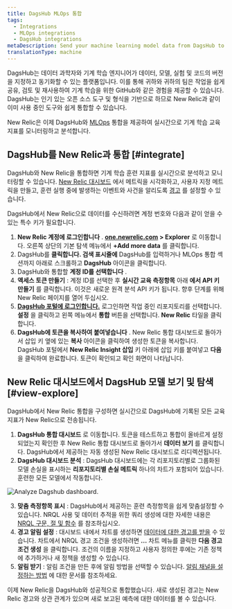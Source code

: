 ```yaml
---
title: DagsHub MLOps 통합
tags:
  - Integrations
  - MLOps integrations
  - DagsHub integrations
metaDescription: Send your machine learning model data from DagsHub to New Relic to understand your model's performance.
translationType: machine
---
```



DagsHub는 데이터 과학자와 기계 학습 엔지니어가 데이터, 모델, 실험 및 코드의 버전을 지정하고 동기화할 수 있는 플랫폼입니다. 이를 통해 귀하와 귀하의 팀은 작업을 쉽게 공유, 검토 및 재사용하여 기계 학습을 위한 GitHub와 같은 경험을 제공할 수 있습니다. DagsHub는 인기 있는 오픈 소스 도구 및 형식을 기반으로 하므로 New Relic과 같이 이미 사용 중인 도구와 쉽게 통합할 수 있습니다.

New Relic은 이제 DagsHub와 [MLOps](/docs/alerts-applied-intelligence/mlops/get-started/intro-mlops/) 통합을 제공하여 실시간으로 기계 학습 교육 지표를 모니터링하고 분석합니다.

## DagsHub를 New Relic과 통합 [#integrate]

DagsHub와 New Relic을 통합하면 기계 학습 훈련 지표를 실시간으로 분석하고 모니터링할 수 있습니다. [New Relic 대시보드](/docs/query-your-data/explore-query-data/dashboards/introduction-dashboards/) 에서 메트릭을 시각화하고, 사용자 지정 메트릭을 만들고, 훈련 실행 중에 발생하는 이벤트와 사건을 알리도록 [경고](/docs/alerts-applied-intelligence/new-relic-alerts/learn-alerts/introduction-alerts/) 를 설정할 수 있습니다.

DagsHub에서 New Relic으로 데이터를 수신하려면 계정 번호와 다음과 같이 얻을 수 있는 특수 키가 필요합니다.

1. **New Relic 계정에 로그인합니다** . **[one.newrelic.com](https://one.newrelic.com) > Explorer** 로 이동합니다. 오른쪽 상단의 기본 탐색 메뉴에서 **+Add more data** 를 클릭합니다.
2. DagsHub를 **클릭합니다. 검색 표시줄에** DagsHub를 입력하거나 MLOps 통합 섹션까지 아래로 스크롤하고 **DagsHub** 아이콘을 클릭합니다.
3. DagsHub와 통합할 **계정 ID를 선택합니다** .
4. **액세스 토큰 만들기** : 계정 ID를 선택한 후 **실시간 교육 측정항목** 아래 **에서 API 키 만들기** 를 클릭합니다. 이것은 새로운 원격 분석 API 키가 됩니다. 향후 단계를 위해 New Relic 페이지를 열어 두십시오.
5. **[DagsHub 포털에 로그인합니다.](https://dagshub.com/user/login)** 로그인하면 작업 중인 리포지토리를 선택합니다. **설정** 을 클릭하고 왼쪽 메뉴에서 **통합** 버튼을 선택합니다. **New Relic** 타일을 클릭합니다.
6. **DagsHub에 토큰을 복사하여 붙여넣습니다** . New Relic 통합 대시보드로 돌아가서 삽입 키 옆에 있는 **복사** 아이콘을 클릭하여 생성한 토큰을 복사합니다. DagsHub 포털에서 **New Relic Insight 삽입** 키 아래에 삽입 키를 붙여넣고 **다음** 을 클릭하여 완료합니다. 토큰이 확인되고 확인 화면이 나타납니다.

<InstallFeedback/>

## New Relic 대시보드에서 DagsHub 모델 보기 및 탐색 [#view-explore]

DagsHub에서 New Relic 통합을 구성하면 실시간으로 DagsHub에 기록된 모든 교육 지표가 New Relic으로 전송됩니다.

1. **DagsHub 통합 대시보드** 로 이동합니다. 토큰을 테스트하고 통합이 올바르게 설정되었는지 확인한 후 New Relic 통합 대시보드로 돌아가서 **데이터 보기** 를 클릭합니다. DagsHub에서 제공하는 자동 생성된 New Relic 대시보드로 리디렉션됩니다.
2. **DagsHub 대시보드 분석** : DagsHub 대시보드에는 각 리포지토리별로 그룹화된 모델 손실을 표시하는 **리포지토리별 손실 메트릭** 하나의 차트가 포함되어 있습니다. 훈련한 모든 모델에서 작동합니다.

<img
  title="Analyze Dagshub dashboard"
  alt="Analyze Dagshub dashboard."
  src={dagshub1}
/>

3. **맞춤 측정항목 표시** : DagsHub에서 제공하는 훈련 측정항목을 쉽게 맞춤설정할 수 있습니다. NRQL 사용 및 데이터 추적을 위한 쿼리 생성에 대한 자세한 내용은 [NRQL 구문, 절 및 함수](/docs/query-your-data/nrql-new-relic-query-language/get-started/nrql-syntax-clauses-functions/) 를 참조하십시오.
4. **경고 알림 설정** : 대시보드 내에서 차트를 생성하면 [데이터에 대한 경고를 받을](/docs/alerts-applied-intelligence/new-relic-alerts/alert-policies/create-edit-or-find-alert-policy/) 수 있습니다. 차트에서 NRQL 경고 조건을 생성하려면 **...** 차트 메뉴를 클릭한 **다음 경고 조건 생성** 을 클릭합니다. 조건의 이름을 지정하고 사용자 정의한 후에는 기존 정책에 추가하거나 새 정책을 생성할 수 있습니다.
5. **알림 받기** : 알림 조건을 만든 후에 알림 방법을 선택할 수 있습니다. [알림 채널을 설정하는 방법](/docs/alerts-applied-intelligence/new-relic-alerts/alert-notifications/notification-channels-control-where-send-alerts/) 에 대한 문서를 참조하세요.

이제 New Relic을 DagsHub와 성공적으로 통합했습니다. 새로 생성된 경고는 New Relic 경고와 상관 관계가 있으며 새로 보고된 예측에 대한 데이터를 볼 수 있습니다.